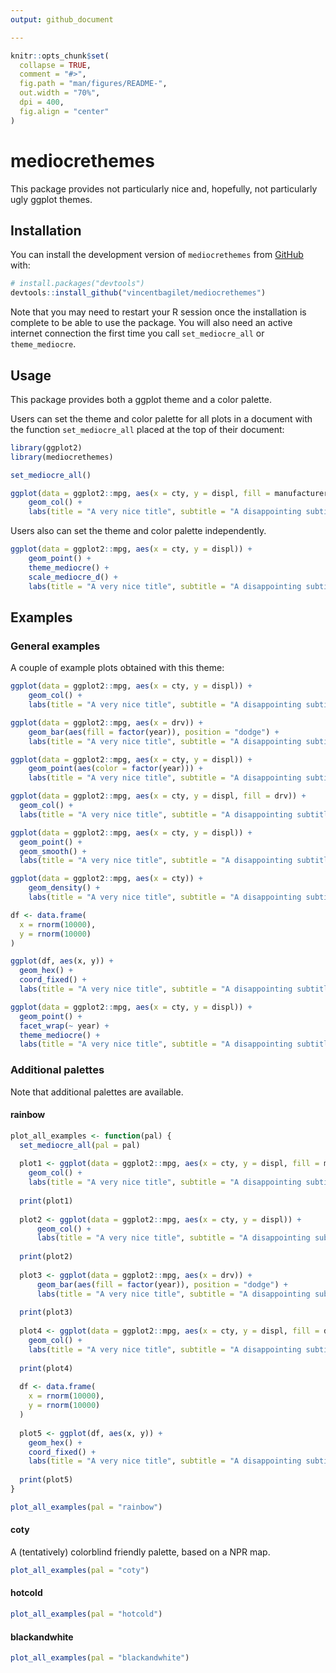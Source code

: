 ```yaml
---
output: github_document

---
```


<!-- README.md is generated from README.Rmd. Please edit that file -->

```r
knitr::opts_chunk$set(
  collapse = TRUE,
  comment = "#>",
  fig.path = "man/figures/README-",
  out.width = "70%",
  dpi = 400,
  fig.align = "center"
)
```

# mediocrethemes

<!-- badges: start -->
<!-- badges: end -->

This package provides not particularly nice and, hopefully, not particularly ugly ggplot themes.

## Installation

You can install the development version of `mediocrethemes` from [GitHub](https://github.com/) with:

```r
# install.packages("devtools")
devtools::install_github("vincentbagilet/mediocrethemes")
```

Note that you may need to restart your R session once the installation is complete to be able to use the package. You will also need an active internet connection the first time you call `set_mediocre_all` or `theme_mediocre`.

## Usage

This package provides both a ggplot theme and a color palette.

Users can set the theme and color palette for all plots in a document with the function `set_mediocre_all` placed at the top of their document:

```r
library(ggplot2)
library(mediocrethemes)

set_mediocre_all()

ggplot(data = ggplot2::mpg, aes(x = cty, y = displ, fill = manufacturer)) +
    geom_col() +
    labs(title = "A very nice title", subtitle = "A disappointing subtitle")
```

Users also can set the theme and color palette independently.

```r
ggplot(data = ggplot2::mpg, aes(x = cty, y = displ)) +
    geom_point() +
    theme_mediocre() +
    scale_mediocre_d() +
    labs(title = "A very nice title", subtitle = "A disappointing subtitle")
```

## Examples

### General examples

A couple of example plots obtained with this theme:

```r
ggplot(data = ggplot2::mpg, aes(x = cty, y = displ)) +
    geom_col() +
    labs(title = "A very nice title", subtitle = "A disappointing subtitle")

ggplot(data = ggplot2::mpg, aes(x = drv)) +
    geom_bar(aes(fill = factor(year)), position = "dodge") +
    labs(title = "A very nice title", subtitle = "A disappointing subtitle")

ggplot(data = ggplot2::mpg, aes(x = cty, y = displ)) +
    geom_point(aes(color = factor(year))) +
    labs(title = "A very nice title", subtitle = "A disappointing subtitle")

ggplot(data = ggplot2::mpg, aes(x = cty, y = displ, fill = drv)) +
  geom_col() +
  labs(title = "A very nice title", subtitle = "A disappointing subtitle")

ggplot(data = ggplot2::mpg, aes(x = cty, y = displ)) +
  geom_point() +
  geom_smooth() +
  labs(title = "A very nice title", subtitle = "A disappointing subtitle")

ggplot(data = ggplot2::mpg, aes(x = cty)) +
    geom_density() +
    labs(title = "A very nice title", subtitle = "A disappointing subtitle")

df <- data.frame(
  x = rnorm(10000),
  y = rnorm(10000)
)

ggplot(df, aes(x, y)) +
  geom_hex() +
  coord_fixed() +
  labs(title = "A very nice title", subtitle = "A disappointing subtitle")

ggplot(data = ggplot2::mpg, aes(x = cty, y = displ)) +
  geom_point() +
  facet_wrap(~ year) +
  theme_mediocre() +
  labs(title = "A very nice title", subtitle = "A disappointing subtitle") 
```

### Additional palettes

Note that additional palettes are available.

#### rainbow

```r
plot_all_examples <- function(pal) {
  set_mediocre_all(pal = pal)
  
  plot1 <- ggplot(data = ggplot2::mpg, aes(x = cty, y = displ, fill = manufacturer)) +
    geom_col() +
    labs(title = "A very nice title", subtitle = "A disappointing subtitle")
  
  print(plot1)
  
  plot2 <- ggplot(data = ggplot2::mpg, aes(x = cty, y = displ)) +
      geom_col() +
      labs(title = "A very nice title", subtitle = "A disappointing subtitle") 
  
  print(plot2)
  
  plot3 <- ggplot(data = ggplot2::mpg, aes(x = drv)) +
      geom_bar(aes(fill = factor(year)), position = "dodge") +
      labs(title = "A very nice title", subtitle = "A disappointing subtitle")
  
  print(plot3)
  
  plot4 <- ggplot(data = ggplot2::mpg, aes(x = cty, y = displ, fill = drv)) +
    geom_col() +
    labs(title = "A very nice title", subtitle = "A disappointing subtitle") 
  
  print(plot4)
  
  df <- data.frame(
    x = rnorm(10000),
    y = rnorm(10000)
  )
  
  plot5 <- ggplot(df, aes(x, y)) +
    geom_hex() +
    coord_fixed() +
    labs(title = "A very nice title", subtitle = "A disappointing subtitle") 
  
  print(plot5)
} 

plot_all_examples(pal = "rainbow")
```

#### coty

A (tentatively) colorblind friendly palette, based on a NPR map.

```r
plot_all_examples(pal = "coty")
```

#### hotcold

```r
plot_all_examples(pal = "hotcold")
```

#### blackandwhite

```r
plot_all_examples(pal = "blackandwhite")
```
